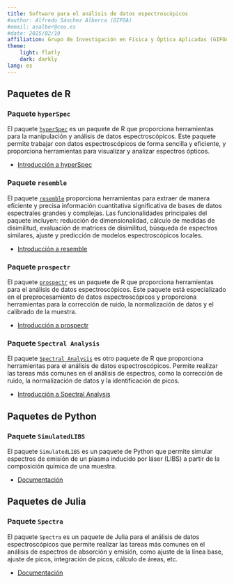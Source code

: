 ```yaml
---
title: Software para el análisis de datos espectroscópicos 
#author: Alfredo Sánchez Alberca (GIFOA)
#email: asalber@ceu.es
#date: 2025/02/19
affiliation: Grupo de Investigación en Física y Óptica Aplicadas (GIFOA), Universidad CEU San Pablo
theme: 
    light: flatly
    dark: darkly
lang: es
---
```


## Paquetes de R

### Paquete `hyperSpec`

El paquete [`hyperSpec`](https://cran.r-project.org/web/packages/hyperSpec/index.html) es un paquete de R que proporciona herramientas para la manipulación y análisis de datos espectroscópicos. Este paquete permite trabajar con datos espectroscópicos de forma sencilla y eficiente, y proporciona herramientas para visualizar y analizar espectros ópticos.

- [Introducción a hyperSpec]([hyperSpec/intro.html](https://r-hyperspec.github.io/hyperSpec/articles/hyperSpec.html#fig:loess-kl))

### Paquete `resemble`

El paquete [`resemble`](https://cran.r-project.org/web/packages/resemble/index.html) proporciona herramientas para extraer de manera eficiente y precisa información cuantitativa significativa de bases de datos espectrales grandes y complejas. Las funcionalidades principales del paquete incluyen: reducción de dimensionalidad, cálculo de medidas de disimilitud, evaluación de matrices de disimilitud, búsqueda de espectros similares, ajuste y predicción de modelos espectroscópicos locales.

- [Introducción a resemble](https://cran.r-project.org/web/packages/resemble/vignettes/resemble.html)

### Paquete `prospectr`

El paquete [`prospectr`](https://cran.r-project.org/web/packages/prospectr/index.html) es un paquete de R que proporciona herramientas para el análisis de datos espectroscópicos. Este paquete está especializado en el preprocesamiento de datos espectroscópicos y proporciona herramientas para la corrección de ruido, la normalización de datos y el calibrado de la muestra.

- [Introducción a prospectr](https://cran.r-project.org/web/packages/prospectr/vignettes/prospectr.html)

### Paquete `Spectral Analysis`

El paquete [`Spectral Analysis`](https://cran.r-project.org/web/packages/SpectralAnalysis/index.html) es otro paquete de R que proporciona herramientas para el análisis de datos espectroscópicos. Permite realizar las tareas más comunes en el análisis de espectros, como la corrección de ruido, la normalización de datos y la identificación de picos.

- [Introducción a Spectral Analysis](https://cran.r-project.org/web/packages/spectralAnalysis/vignettes/spectralAnalysis.html)

## Paquetes de Python

### Paquete `SimulatedLIBS`

El paquete `SimulatedLIBS` es un paquete de Python que permite simular espectros de emisión de un plasma inducido por láser (LIBS) a partir de la composición química de una muestra.

- [Documentación](https://github.com/MKastek/SimulatedLIBS?tab=readme-ov-file)

## Paquetes de Julia

### Paquete `Spectra`

El paquete `Spectra` es un paquete de Julia para el análisis de datos espectroscópicos que permite realizar las tareas más comunes en el análisis de espectros de absorción y emisión, como ajuste de la línea base, ajuste de picos, integración de picos, cálculo de áreas, etc.

- [Documentación](https://github.com/charlesll/Spectra.jl)
  